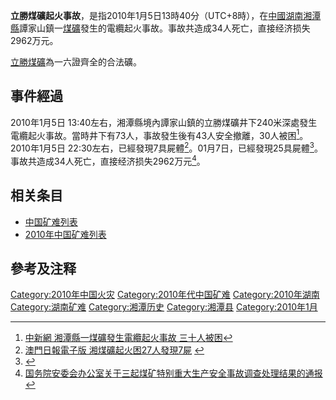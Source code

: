 '''立勝煤礦起火事故'''，是指2010年1月5日13時40分（UTC+8時），在[[中國|中國]][[湖南|湖南]][[湘潭縣|湘潭縣]]譚家山鎮一[[煤礦|煤礦]]發生的電纜起火事故。事故共造成34人死亡，直接经济损失2962万元。

[[立勝煤礦|立勝煤礦]]為一六證齊全的合法礦。

==事件經過==
2010年1月5日 13:40左右，湘潭縣境內譚家山鎮的立勝煤礦井下240米深處發生電纜起火事故。當時井下有73人，事故發生後有43人安全撤離，30人被困<ref>[http://big5.chinanews.com.cn:89/gn/news/2010/01-05/2055539.shtml 中新網 湘潭縣一煤礦發生電纜起火事故 三十人被困]{{dead link|date=2018年4月 |bot=InternetArchiveBot |fix-attempted=yes }}</ref>。2010年1月5日 22:30左右，已經發現7具屍體<ref>[http://macaodaily.com/html/2010-01/06/content_413106.htm 澳門日報電子版 湘煤礦起火困27人發現7屍] {{webarchive|url=https://web.archive.org/web/20100109115753/http://www.macaodaily.com/html/2010-01/06/content_413106.htm |date=2010-01-09 }}</ref>。01月7日，已經發現25具屍體<ref>{{Cite web |url=http://paper.wenweipo.com/2010/01/07/CH1001070032.htm |title=《香港文匯報》 湘潭煤礦失火 至少25人遇難 |access-date=2010-01-07 |archive-url=https://web.archive.org/web/20100110225101/http://paper.wenweipo.com/2010/01/07/CH1001070032.htm |archive-date=2010-01-10 |dead-url=yes }}</ref>。事故共造成34人死亡，直接经济损失2962万元<ref>[http://www.chinacoal-safety.gov.cn/Contents/Channel_5477/2010/0910/107330/content_107330.htm 国务院安委会办公室关于三起煤矿特别重大生产安全事故调查处理结果的通报]</ref>。

==相关条目==
*[[中国矿难列表|中国矿难列表]]
*[[2010年中国矿难列表|2010年中国矿难列表]]

== 參考及注释 ==
{{Reflist|2}}

[[Category:2010年中国火灾|Category:2010年中国火灾]]
[[Category:2010年代中国矿难|Category:2010年代中国矿难]]
[[Category:2010年湖南|Category:2010年湖南]]
[[Category:湖南矿难|Category:湖南矿难]]
[[Category:湘潭历史|Category:湘潭历史]]
[[Category:湘潭县|Category:湘潭县]]
[[Category:2010年1月|Category:2010年1月]]